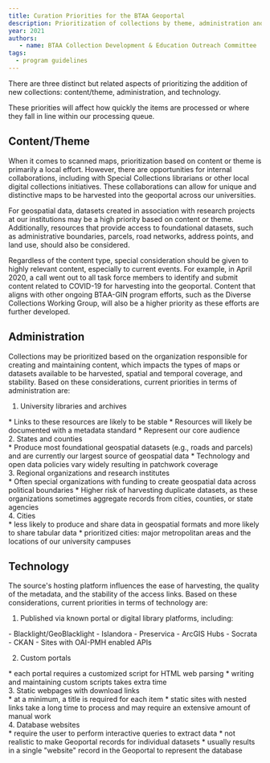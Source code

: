```yaml
---
title: Curation Priorities for the BTAA Geoportal
description: Prioritization of collections by theme, administration and technology.
year: 2021
authors: 
   - name: BTAA Collection Development & Education Outreach Committee
tags:
  - program guidelines
---
```


There are three distinct but related aspects of prioritizing the addition of new collections: content/theme, administration, and technology. 

These priorities will affect how quickly the items are processed or where they fall in line within our processing queue.

## Content/Theme

When it comes to scanned maps, prioritization based on content or theme is primarily a local effort. However, there are opportunities for internal collaborations, including with Special Collections librarians or other local digital collections initiatives. These collaborations can allow for unique and distinctive maps to be harvested into the geoportal across our universities.

For geospatial data, datasets created in association with research projects at our institutions may be a high priority based on content or theme. Additionally, resources that provide access to foundational datasets, such as administrative boundaries, parcels, road networks, address points, and land use, should also be considered.

Regardless of the content type, special consideration should be given to highly relevant content, especially to current events. For example, in April 2020, a call went out to all task force members to identify and submit content related to COVID-19 for harvesting into the geoportal. Content that aligns with other ongoing BTAA-GIN program efforts, such as the Diverse Collections Working Group, will also be a higher priority as these efforts are further developed.

## Administration

Collections may be prioritized based on the organization responsible for creating and maintaining content, which impacts the types of maps or datasets available to be harvested, spatial and temporal coverage, and stability. Based on these considerations, current priorities in terms of administration are:

1. University libraries and archives
<div class="compact-list">
	* Links to these resources are likely to be stable
	* Resources will likely be documented with a metadata standard
	* Represent our core audience
</div>
2. States and counties
<div class="compact-list">
	* Produce most foundational geospatial datasets (e.g., roads and parcels) and are currently our largest source of geospatial data
	* Technology and open data policies vary widely resulting in patchwork coverage
</div>
3. Regional organizations and research institutes
<div class="compact-list">
	* Often special organizations with funding to create geospatial data across political boundaries
	* Higher risk of harvesting duplicate datasets, as these organizations sometimes aggregate records from cities, counties, or state agencies
</div>
4. Cities
<div class="compact-list">
	* less likely to produce and share data in geospatial formats and more likely to share tabular data
	* prioritized cities: major metropolitan areas and the locations of our university campuses
</div>

## Technology

The source's hosting platform influences the ease of harvesting, the quality of the metadata, and the stability of the access links. Based on these considerations, current priorities in terms of technology are:

1. Published via known portal or digital library platforms, including:

<div class="compact-list">
- Blacklight/GeoBlacklight
- Islandora
- Preservica
- ArcGIS Hubs
- Socrata
- CKAN
- Sites with OAI-PMH enabled APIs
</div>

2. Custom portals
<div class="compact-list">
* each portal requires a customized script for HTML web parsing
* writing and maintaining custom scripts takes extra time
</div>
3. Static webpages with download links
<div class="compact-list">
* at a minimum, a title is required for each item
* static sites with nested links take a long time to process and may require an extensive amount of manual work
</div>
4. Database websites
<div class="compact-list">
* require the user to perform interactive queries to extract data
* not realistic to make Geoportal records for individual datasets
* usually results in a single "website" record in the Geoportal to represent the database
</div>